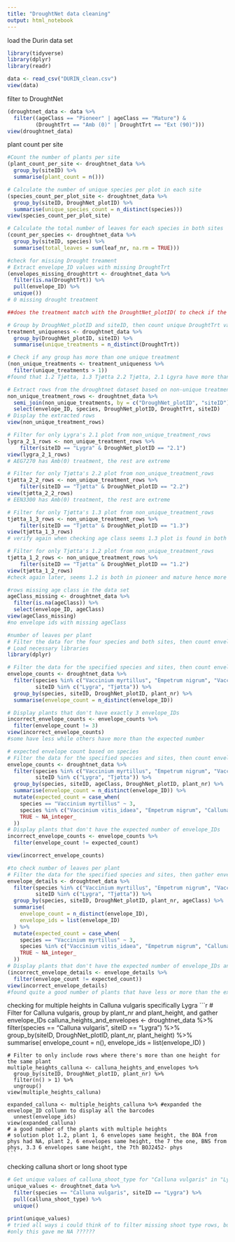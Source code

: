 ```yaml
---
title: "DroughtNet data cleaning"
output: html_notebook
---
```


load the Durin data set

```r
library(tidyverse)
library(dplyr)
library(readr)

data <- read_csv("DURIN_clean.csv")
view(data)
```

filter to DroughtNet

```r
(droughtnet_data <- data %>%
  filter((ageClass == "Pioneer" | ageClass == "Mature") & 
         (DroughtTrt == "Amb (0)" | DroughtTrt == "Ext (90)")))
view(droughtnet_data)
```

plant count per site

```r
#Count the number of plants per site
(plant_count_per_site <- droughtnet_data %>%
  group_by(siteID) %>%
  summarise(plant_count = n()))

```

```r
# Calculate the number of unique species per plot in each site
(species_count_per_plot_site <- droughtnet_data %>%
  group_by(siteID, DroughNet_plotID) %>%
  summarise(unique_species_count = n_distinct(species)))
view(species_count_per_plot_site)

# Calculate the total number of leaves for each species in both sites
(count_per_species <- droughtnet_data %>%
  group_by(siteID, species) %>%
  summarise(total_leaves = sum(leaf_nr, na.rm = TRUE)))
```

```r
#check for missing Drought treament
# Extract envelope_ID values with missing DroughtTrt
(envelopes_missing_droughttrt <- droughtnet_data %>%
  filter(is.na(DroughtTrt)) %>%
  pull(envelope_ID) %>%
  unique())
# 0 missing drought treatment

##does the treatment match with the DroughtNet_plotID( to check if the treatment is unique to a single plot

# Group by DroughNet_plotID and siteID, then count unique DroughtTrt values
treatment_uniqueness <- droughtnet_data %>%
  group_by(DroughNet_plotID, siteID) %>%
  summarise(unique_treatments = n_distinct(DroughtTrt))

# Check if any group has more than one unique treatment
(non_unique_treatments <- treatment_uniqueness %>%
  filter(unique_treatments > 1))
#found that 1.2 Tjøtta, 1.3 Tjøtta 2.2 Tjøtta, 2.1 Lgyra have more than one unique treatment

# Extract rows from the droughtnet dataset based on non-unique treatments
non_unique_treatment_rows <- droughtnet_data %>%
  semi_join(non_unique_treatments, by = c("DroughNet_plotID", "siteID")) %>%
  select(envelope_ID, species, DroughNet_plotID, DroughtTrt, siteID)
# Display the extracted rows
view(non_unique_treatment_rows)

# Filter for only Lygra's 2.1 plot from non_unique_treatment_rows
lygra_2_1_rows <- non_unique_treatment_rows %>%
    filter(siteID == "Lygra" & DroughNet_plotID == "2.1")
view(lygra_2_1_rows)
# AEG7270 has Amb(0) treatment, the rest are extreme

# Filter for only Tjøtta's 2.2 plot from non_unique_treatment_rows
tjøtta_2_2_rows <- non_unique_treatment_rows %>%
    filter(siteID == "Tjøtta" & DroughNet_plotID == "2.2")
view(tjøtta_2_2_rows)
# EEN3300 has Amb(0) treatment, the rest are extreme

# Filter for only Tjøtta's 1.3 plot from non_unique_treatment_rows
tjøtta_1_3_rows <- non_unique_treatment_rows %>%
    filter(siteID == "Tjøtta" & DroughNet_plotID == "1.3")
view(tjøtta_1_3_rows)
# verify again when checking age class seems 1.3 plot is found in both pioneer and mature stages

# Filter for only Tjøtta's 1.2 plot from non_unique_treatment_rows
tjøtta_1_2_rows <- non_unique_treatment_rows %>%
    filter(siteID == "Tjøtta" & DroughNet_plotID == "1.2")
view(tjøtta_1_2_rows)
#check again later, seems 1.2 is both in pioneer and mature hence more than 1 unique treatment

```

```r
#rows missing age class in the data set
ageClass_missing <- droughtnet_data %>%
  filter(is.na(ageClass)) %>%
  select(envelope_ID, ageClass)
view(ageClass_missing)
#no envelope ids with missing ageClass
```

```r
#number of leaves per plant
# Filter the data for the four species and both sites, then count envelope_IDs per plant_nr
# Load necessary libraries
library(dplyr)

# Filter the data for the specified species and sites, then count envelope_IDs per plant_nr
envelope_counts <- droughtnet_data %>%
  filter(species %in% c("Vaccinium myrtillus", "Empetrum nigrum", "Vaccinium vitis_idaea", "Calluna vulgaris"), 
         siteID %in% c("Lygra", "Tjøtta")) %>%  
  group_by(species, siteID, DroughNet_plotID, plant_nr) %>%
  summarise(envelope_count = n_distinct(envelope_ID))

# Display plants that don't have exactly 3 envelope_IDs
incorrect_envelope_counts <- envelope_counts %>%
  filter(envelope_count != 3)
view(incorrect_envelope_counts)
#some have less while others have more than the expected number
```

```r
# expected envelope count based on species
# Filter the data for the specified species and sites, then count envelope_IDs per plant_nr
envelope_counts <- droughtnet_data %>%
  filter(species %in% c("Vaccinium myrtillus", "Empetrum nigrum", "Vaccinium vitis_idaea", "Calluna vulgaris"), 
         siteID %in% c("Lygra", "Tjøtta")) %>%  
  group_by(species, siteID, ageClass, DroughNet_plotID, plant_nr) %>%
  summarise(envelope_count = n_distinct(envelope_ID)) %>%
  mutate(expected_count = case_when(
    species == "Vaccinium myrtillus" ~ 3,
    species %in% c("Vaccinium vitis_idaea", "Empetrum nigrum", "Calluna vulgaris") ~ 6,
    TRUE ~ NA_integer_
  ))
# Display plants that don't have the expected number of envelope_IDs
incorrect_envelope_counts <- envelope_counts %>%
  filter(envelope_count != expected_count)

view(incorrect_envelope_counts)


```

```r
#to check number of leaves per plant
# Filter the data for the specified species and sites, then gather envelope_IDs per plant_nr
envelope_details <- droughtnet_data %>%
  filter(species %in% c("Vaccinium myrtillus", "Empetrum nigrum", "Vaccinium vitis_idaea", "Calluna vulgaris"), 
         siteID %in% c("Lygra", "Tjøtta")) %>%  
  group_by(species, siteID, DroughNet_plotID, plant_nr, ageClass) %>%
  summarise(
    envelope_count = n_distinct(envelope_ID),
    envelope_ids = list(envelope_ID)
  ) %>%
  mutate(expected_count = case_when(
    species == "Vaccinium myrtillus" ~ 3,
    species %in% c("Vaccinium vitis_idaea", "Empetrum nigrum", "Calluna vulgaris") ~ 6,
    TRUE ~ NA_integer_
  ))
# Display plants that don't have the expected number of envelope_IDs and their associated envelope_IDs
(incorrect_envelope_details <- envelope_details %>%
  filter(envelope_count != expected_count))
view(incorrect_envelope_details)
#found quite a good number of plants that have less or more than the expected count of leaves
```

checking for multiple heights in Calluna vulgaris specifically Lygra
    ```r
    # Filter for Calluna vulgaris, group by plant_nr and plant_height, and gather envelope_IDs
    calluna_heights_and_envelopes <- droughtnet_data %>%
      filter(species == "Calluna vulgaris", siteID == "Lygra") %>%  
      group_by(siteID, DroughNet_plotID, plant_nr, plant_height) %>%
      summarise(
        envelope_count = n(),
        envelope_ids = list(envelope_ID)
      )

    # Filter to only include rows where there's more than one height for the same plant
    multiple_heights_calluna <- calluna_heights_and_envelopes %>%
      group_by(siteID, DroughNet_plotID, plant_nr) %>%
      filter(n() > 1) %>%
      ungroup()
    view(multiple_heights_calluna)

    expanded_calluna <- multiple_heights_calluna %>% #expanded the envelope_ID collumn to display all the barcodes
      unnest(envelope_ids)
    view(expanded_calluna)
    # a good number of the plants with multiple heights
    # solution plot 1.2, plant 1, 6 envelopes same height, the BOA from phys had NA, plant 2, 6 envelopes same height, the 7 the one, BNS from phys, 3.3 6 envelopes same height, the 7th BOJ2452- phys
    ```

checking calluna short or long shoot type
```r
# Get unique values of calluna_shoot_type for "Calluna vulgaris" in "Lygra"
unique_values <- droughtnet_data %>%
  filter(species == "Calluna vulgaris", siteID == "Lygra") %>%
  pull(calluna_shoot_type) %>%
  unique()

print(unique_values)
# tried all ways i could think of to filter missing shoot type rows, but all the codes retains the rows with a mix of both
#only this gave me NA ??????
```

